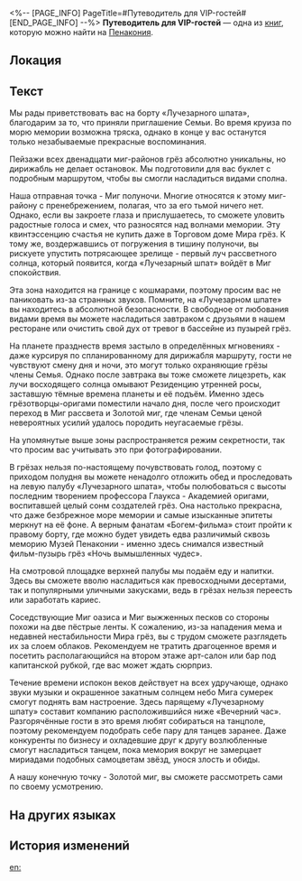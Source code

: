 <%-- [PAGE_INFO]
PageTitle=#Путеводитель для VIP-гостей#
[END_PAGE_INFO] --%>
{{Дополнить}}
{{Книга Инфобокс
|id           = 375
|Название     = 
|Изображение  = Предмет Журнал Пенакония.png
|Мир          = Пенакония
|Томов        = 1
|Автор        = <!--нужно добавить-->
|Описание     = Путеводитель по достопримечательностям для важных гостей «Лучезарного шпата».
|Том1         = {{tx}}
|Источник1    = {{tx|Отсутствует источник}}
|Персонажи    = 
|Фракции      = 
}}
'''Путеводитель для VIP-гостей''' — одна из [[Книги|книг]], которую можно найти на [[Пенакония]].

==Локация==
{{Отметка карты|<!--название карты-->|<!--id отметки-->}}

==Текст==
Мы рады приветствовать вас на борту «Лучезарного шпата», благодарим за то, что приняли приглашение Семьи. Во время круиза по морю мемории возможна тряска, однако в конце у вас останутся только незабываемые прекрасные воспоминания.

Пейзажи всех двенадцати миг-районов грёз абсолютно уникальны, но дирижабль не делает остановок. Мы подготовили для вас буклет с подробным маршрутом, чтобы вы смогли насладиться видами сполна.

Наша отправная точка - Миг полуночи. Многие относятся к этому миг-району с пренебрежением, полагая, что за его тьмой ничего нет. Однако, если вы закроете глаза и прислушаетесь, то сможете уловить радостные голоса и смех, что разносятся над волнами мемории. Эту квинтэссенцию счастья не купить даже в Торговом доме Мира грёз. К тому же, воздержавшись от погружения в тишину полуночи, вы рискуете упустить потрясающее зрелище - первый луч рассветного солнца, который появится, когда «Лучезарный шпат» войдёт в Миг спокойствия.

Эта зона находится на границе с кошмарами, поэтому просим вас не паниковать из-за странных звуков. Помните, на «Лучезарном шпате» вы находитесь в абсолютной безопасности. В свободное от любования видами время вы можете насладиться завтраком с друзьями в нашем ресторане или очистить свой дух от тревог в бассейне из пузырей грёз.

На планете празднеств время застыло в определённых мгновениях - даже курсируя по спланированному для дирижабля маршруту, гости не чувствуют смену дня и ночи, это могут только охраняющие грёзы члены Семья. Однако после завтрака вы тоже сможете лицезреть, как лучи восходящего солнца омывают Резиденцию утренней росы, заставшую тёмные времена планеты и её подъём. Именно здесь грёзотворцы-оригами поместили начало дня, после чего происходит переход в Миг рассвета и Золотой миг, где членам Семьи ценой невероятных усилий удалось породить неугасаемые грёзы.

На упомянутые выше зоны распространяется режим секретности, так что просим вас учитывать это при фотографировании.

В грёзах нельзя по-настоящему почувствовать голод, поэтому с приходом полудня вы можете ненадолго отложить обед и проследовать на левую палубу «Лучезарного шпата», чтобы полюбоваться с высоты последним творением профессора Глаукса - Академией оригами, воспитавшей целый сонм создателей грёз. Она настолько прекрасна, что даже безбрежное море мемории и самые изысканные эпитеты меркнут на её фоне. А верным фанатам «Богем-фильма» стоит пройти к правому борту, где можно будет увидеть едва различимый сквозь меморию Музей Пенаконии - именно здесь снимался известный фильм-пузырь грёз «Ночь вымышленных чудес».

На смотровой площадке верхней палубы мы подаём еду и напитки. Здесь вы сможете вволю насладиться как превосходными десертами, так и популярными уличными закусками, ведь в грёзах нельзя переесть или заработать кариес.

Соседствующие Миг оазиса и Миг выжженных песков со стороны похожи на две пёстрые ленты. К сожалению, из-за нападения мема и недавней нестабильности Мира грёз, вы с трудом сможете разглядеть их за слоем облаков. Рекомендуем не тратить драгоценное время и посетить располагающийся на втором этаже арт-салон или бар под капитанской рубкой, где вас может ждать сюрприз.

Течение времени испокон веков действует на всех удручающе, однако звуки музыки и окрашенное закатным солнцем небо Мига сумерек смогут поднять вам настроение. Здесь парящему «Лучезарному шпату» составит компанию расположившийся ниже «Вечерний час». Разгорячённые гости в это время любят собираться на танцполе, поэтому рекомендуем подобрать себе пару для танцев заранее. Даже конкуренты по бизнесу и охладевшие друг к другу возлюбленные смогут насладиться танцем, пока мемория вокруг не замерцает мириадами подобных самоцветам звёзд, унося злость и обиды.

А нашу конечную точку - Золотой миг, вы сможете рассмотреть сами по своему усмотрению.

==На других языках==
{{На других языках
|en   = VIP Itinerary Guide
|zhs  = 贵宾行程规划参考
|zht  = 貴賓行程規劃參考
|ja   = VIPスケジュールプラン参考用
|ko   = 귀빈 항해 일정 안내서
|es   = Itinerario para visitantes VIP
|fr   = Guide touristique pour VIP
|ru   = Путеводитель для VIP-гостей
|th   = ข้อมูลอ้างอิงแผนการเดินทางวีไอพี
|vi   = Tham Khảo Quy Hoạch Hành Trình VIP
|de   = VIP-Reiseführer
|id   = Referensi Rencana Perjalanan Tamu VIP
|pt   = Guia de Itinerário VIP
}}

==История изменений==
{{История изменений|3.5}}

[[en:]]